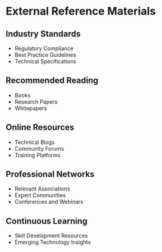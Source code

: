 # External Reference Materials

## Industry Standards
- Regulatory Compliance
- Best Practice Guidelines
- Technical Specifications

## Recommended Reading
- Books
- Research Papers
- Whitepapers

## Online Resources
- Technical Blogs
- Community Forums
- Training Platforms

## Professional Networks
- Relevant Associations
- Expert Communities
- Conferences and Webinars

## Continuous Learning
- Skill Development Resources
- Emerging Technology Insights
